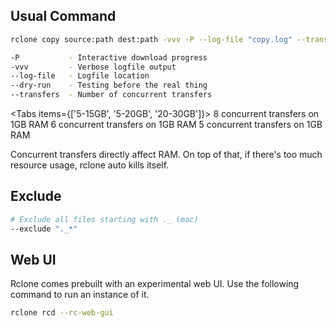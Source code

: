 ## Usual Command

``` bash
rclone copy source:path dest:path -vvv -P --log-file "copy.log" --transfers 5 --dry-run
```
``` bash
-P           - Interactive download progress
-vvv         - Verbose logfile output
--log-file   - Logfile location
--dry-run    - Testing before the real thing
--transfers  - Number of concurrent transfers
```

 
<Tabs items={['5-15GB', '5-20GB', '20-30GB']}>
  <Tab>
    8 concurrent transfers on 1GB RAM
  </Tab>
  <Tab>
    6 concurrent transfers on 1GB RAM
  </Tab>
  <Tab>
    5 concurrent transfers on 1GB RAM
  </Tab>
</Tabs>



<Warning>
    Concurrent transfers directly affect RAM. On top of that, if there's too much resource usage, rclone auto kills itself.
</Warning>

## Exclude

``` bash
# Exclude all files starting with ._ (mac)
--exclude "._*"
```

## Web UI

Rclone comes prebuilt with an experimental web UI. Use the following command to run an instance of it.

``` bash
rclone rcd --rc-web-gui
```